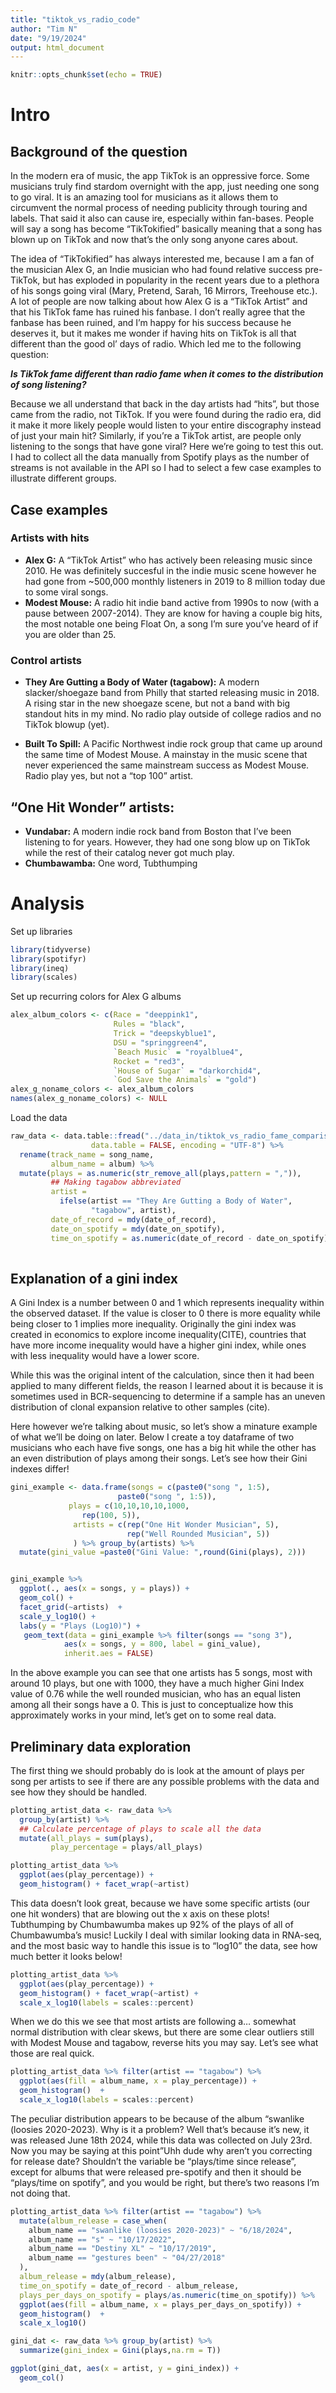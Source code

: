 ```yaml
---
title: "tiktok_vs_radio_code"
author: "Tim N"
date: "9/19/2024"
output: html_document
---
```


```r
knitr::opts_chunk$set(echo = TRUE)
```

# Intro

## Background of the question

In the modern era of music, the app TikTok is an oppressive force. Some musicians truly find stardom overnight with the app, just needing one song to go viral. It is an amazing tool for musicians as it allows them to circumvent the normal process of needing publicity through touring and labels. That said it also can cause ire, especially within fan-bases. People will say a song has become "TikTokified" basically meaning that a song has blown up on TikTok and now that's the only song anyone cares about.

The idea of "TikTokified" has always interested me, because I am a fan of the musician Alex G, an Indie musician who had found relative success pre-TikTok, but has exploded in popularity in the recent years due to a plethora of his songs going viral (Mary, Pretend, Sarah, 16 Mirrors, Treehouse etc.). A lot of people are now talking about how Alex G is a "TikTok Artist" and that his TikTok fame has ruined his fanbase. I don't really agree that the fanbase has been ruined, and I'm happy for his success because he deserves it, but it makes me wonder if having hits on TikTok is all that different than the good ol' days of radio. Which led me to the following question:

***Is TikTok fame different than radio fame when it comes to the distribution of song listening?***

Because we all understand that back in the day artists had "hits", but those came from the radio, not TikTok. If you were found during the radio era, did it make it more likely people would listen to your entire discography instead of just your main hit? Similarly, if you're a TikTok artist, are people only listening to the songs that have gone viral? Here we're going to test this out. I had to collect all the data manually from Spotify plays as the number of streams is not available in the API so I had to select a few case examples to illustrate different groups.

## Case examples

### Artists with hits

-   **Alex G:** A "TikTok Artist" who has actively been releasing music since 2010. He was definitely succesful in the indie music scene however he had gone from \~500,000 monthly listeners in 2019 to 8 million today due to some viral songs.
-   **Modest Mouse:** A radio hit indie band active from 1990s to now (with a pause between 2007-2014). They are know for having a couple big hits, the most notable one being Float On, a song I'm sure you've heard of if you are older than 25.

### Control artists

-   **They Are Gutting a Body of Water (tagabow):** A modern slacker/shoegaze band from Philly that started releasing music in 2018. A rising star in the new shoegaze scene, but not a band with big standout hits in my mind. No radio play outside of college radios and no TikTok blowup (yet).

-   **Built To Spill:** A Pacific Northwest indie rock group that came up around the same time of Modest Mouse. A mainstay in the music scene that never experienced the same mainstream success as Modest Mouse. Radio play yes, but not a "top 100" artist.

## "One Hit Wonder" artists:

-   **Vundabar:** A modern indie rock band from Boston that I've been listening to for years. However, they had one song blow up on TikTok while the rest of their catalog never got much play.
-   **Chumbawamba:** One word, Tubthumping

# Analysis

Set up libraries

```r
library(tidyverse)
library(spotifyr)
library(ineq)
library(scales) 
```

Set up recurring colors for Alex G albums

```r
alex_album_colors <- c(Race = "deeppink1",
                       Rules = "black",
                       Trick = "deepskyblue1",
                       DSU = "springgreen4",
                       `Beach Music` = "royalblue4",
                       Rocket = "red3",
                       `House of Sugar` = "darkorchid4",
                       `God Save the Animals` = "gold")
alex_g_noname_colors <- alex_album_colors
names(alex_g_noname_colors) <- NULL

```

Load the data

```r
raw_data <- data.table::fread("../data_in/tiktok_vs_radio_fame_comparison.csv",
                  data.table = FALSE, encoding = "UTF-8") %>%
  rename(track_name = song_name,
         album_name = album) %>%
  mutate(plays = as.numeric(str_remove_all(plays,pattern = ",")),
         ## Making tagabow abbreviated
         artist = 
           ifelse(artist == "They Are Gutting a Body of Water",
                  "tagabow", artist),
         date_of_record = mdy(date_of_record),
         date_on_spotify = mdy(date_on_spotify),
         time_on_spotify = as.numeric(date_of_record - date_on_spotify))
  
```

## Explanation of a gini index

A Gini Index is a number between 0 and 1 which represents inequality within the observed dataset. If the value is closer to 0 there is more equality while being closer to 1 implies more inequality. Originally the gini index was created in economics to explore income inequality(CITE), countries that have more income inequality would have a higher gini index, while ones with less inequality would have a lower score.

While this was the original intent of the calculation, since then it had been applied to many different fields, the reason I learned about it is because it is sometimes used in BCR-sequencing to determine if a sample has an uneven distribution of clonal expansion relative to other samples (cite).

Here however we're talking about music, so let's show a minature example of what we'll be doing on later. Below I create a toy dataframe of two musicians who each have five songs, one has a big hit while the other has an even distribution of plays among their songs. Let's see how their Gini indexes differ!

```r
gini_example <- data.frame(songs = c(paste0("song ", 1:5),
                        paste0("song ", 1:5)),
             plays = c(10,10,10,10,1000,
                rep(100, 5)),
              artists = c(rep("One Hit Wonder Musician", 5),
                          rep("Well Rounded Musician", 5))
              ) %>% group_by(artists) %>%
  mutate(gini_value =paste0("Gini Value: ",round(Gini(plays), 2)))


gini_example %>%
  ggplot(., aes(x = songs, y = plays)) +
  geom_col() + 
  facet_grid(~artists)  +
  scale_y_log10() +
  labs(y = "Plays (Log10)") +
   geom_text(data = gini_example %>% filter(songs == "song 3"), 
            aes(x = songs, y = 800, label = gini_value),
            inherit.aes = FALSE)
```

In the above example you can see that one artists has 5 songs, most with around 10 plays, but one with 1000, they have a much higher Gini Index value of 0.76 while the well rounded musician, who has an equal listen among all their songs have a 0. This is just to conceptualize how this approximately works in your mind, let's get on to some real data.

## Preliminary data exploration

The first thing we should probably do is look at the amount of plays per song per artists to see if there are any possible problems with the data and see how they should be handled.

```r
plotting_artist_data <- raw_data %>%
  group_by(artist) %>%
  ## Calculate percentage of plays to scale all the data
  mutate(all_plays = sum(plays),
         play_percentage = plays/all_plays)

plotting_artist_data %>%
  ggplot(aes(play_percentage)) +
  geom_histogram() + facet_wrap(~artist)
```

This data doesn't look great, because we have some specific artists (our one hit wonders) that are blowing out the x axis on these plots! Tubthumping by Chumbawumba makes up 92% of the plays of all of Chumbawumba's music! Luckily I deal with similar looking data in RNA-seq, and the most basic way to handle this issue is to "log10" the data, see how much better it looks below!

```r
plotting_artist_data %>%
  ggplot(aes(play_percentage)) +
  geom_histogram() + facet_wrap(~artist) +
  scale_x_log10(labels = scales::percent)
```

When we do this we see that most artists are following a... somewhat normal distribution with clear skews, but there are some clear outliers still with Modest Mouse and tagabow, reverse hits you may say. Let's see what those are real quick.

```r
plotting_artist_data %>% filter(artist == "tagabow") %>%
  ggplot(aes(fill = album_name, x = play_percentage)) +
  geom_histogram()  +
  scale_x_log10(labels = scales::percent)
```

The peculiar distribution appears to be because of the album "swanlike (loosies 2020-2023). Why is it a problem? Well that's because it's new, it was released June 18th 2024, while this data was collected on July 23rd. Now you may be saying at this point "Uhh dude why aren't you correcting for release date? Shouldn't the variable be "plays/time since release", except for albums that were released pre-spotify and then it should be "plays/time on spotify", and you would be right, but there's two reasons I'm not doing that.

```r
plotting_artist_data %>% filter(artist == "tagabow") %>%
  mutate(album_release = case_when(
    album_name == "swanlike (loosies 2020-2023)" ~ "6/18/2024",
    album_name == "s" ~ "10/17/2022",
    album_name == "Destiny XL" ~ "10/17/2019",
    album_name == "gestures been" ~ "04/27/2018"
  ),
  album_release = mdy(album_release),
  time_on_spotify = date_of_record - album_release,
  plays_per_days_on_spotify = plays/as.numeric(time_on_spotify)) %>%
  ggplot(aes(fill = album_name, x = plays_per_days_on_spotify)) +
  geom_histogram()  +
  scale_x_log10()
```

```r
gini_dat <- raw_data %>% group_by(artist) %>%
  summarize(gini_index = Gini(plays,na.rm = T))

ggplot(gini_dat, aes(x = artist, y = gini_index)) +
  geom_col()
```
